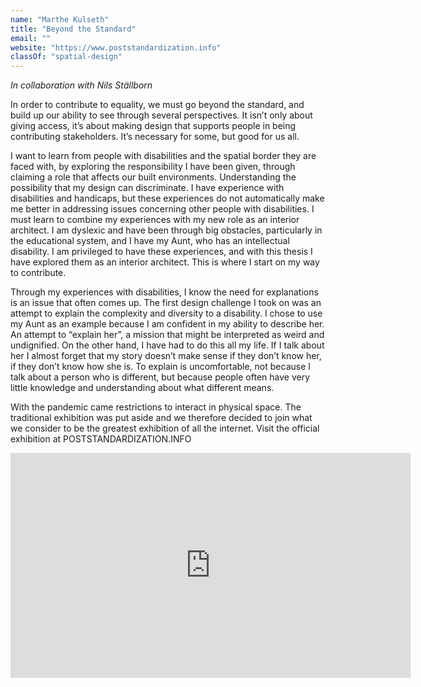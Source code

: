 ```yaml
---
name: "Marthe Kulseth"
title: "Beyond the Standard"
email: ""
website: "https://www.poststandardization.info"
classOf: "spatial-design"
---
```






*In collaboration with Nils Ställborn*

In order to contribute to equality, we must go beyond the standard, and build up our ability to see through several perspectives. It isn’t only about giving access, it’s about making design that supports people in being contributing stakeholders. It’s necessary for some, but good for us all.
 
I want to learn from people with disabilities and the spatial border they are faced with, by exploring the responsibility I have been given, through claiming a role that affects our built environments. Understanding the possibility that my design can discriminate. I have experience with disabilities and handicaps, but these experiences do not automatically make me better in addressing issues concerning other people with disabilities. I must learn to combine my experiences with my new role as an interior architect. I am dyslexic and have been through big obstacles, particularly in the educational system, and I have my Aunt, who has an intellectual disability. I am privileged to have these experiences, and with this thesis I have explored them as an interior architect. This is where I start on my way to contribute.

Through my experiences with disabilities, I know the need for explanations is an issue that often comes up. The first design challenge I took on was an attempt to explain the complexity and diversity to a disability. I chose to use my Aunt as an example because I am confident in my ability to describe her. An attempt to “explain her”, a mission that might be interpreted as weird and undignified. On the other hand, I have had to do this all my life. If I talk about her I almost forget that my story doesn’t make sense if they don’t know her, if they don’t know how she is. To explain is uncomfortable, not because I talk about a person who is different, but because people often have very little knowledge and understanding about what different means.

With the pandemic came restrictions to interact in physical space.  The traditional exhibition was put aside and we therefore decided to join what we consider to be the greatest exhibition of all the internet.  Visit the official exhibition at POSTSTANDARDIZATION.INFO 

<ImageZoom
  preview={preview141}
  zoom={zoom141}
  caption="Poststandardization.info"
/>

<ImageZoom
  preview={preview142}
  zoom={zoom142}
  caption="A standard is something that is used as a measurement, norm, or model in comparative evaluations"
/>

<ImageZoom
  preview={preview143}
  zoom={zoom143}
  caption="an attempt to explain the complexity and diversity to a disability"
/>

<iframe src="https://player.vimeo.com/video/426163404?title=0&byline=0&portrait=0" width="640" height="360" frameborder="0" allow="autoplay; fullscreen" allowfullscreen></iframe>
